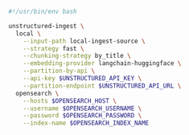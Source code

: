```bash CLI
#!/usr/bin/env bash

unstructured-ingest \
  local \
    --input-path local-ingest-source \
    --strategy fast \
    --chunking-strategy by_title \
    --embedding-provider langchain-huggingface \
    --partition-by-api \
    --api-key $UNSTRUCTURED_API_KEY \
    --partition-endpoint $UNSTRUCTURED_API_URL \
  opensearch \
    --hosts $OPENSEARCH_HOST \
    --username $OPENSEARCH_USERNAME \
    --password $OPENSEARCH_PASSWORD \
    --index-name $OPENSEARCH_INDEX_NAME
```
